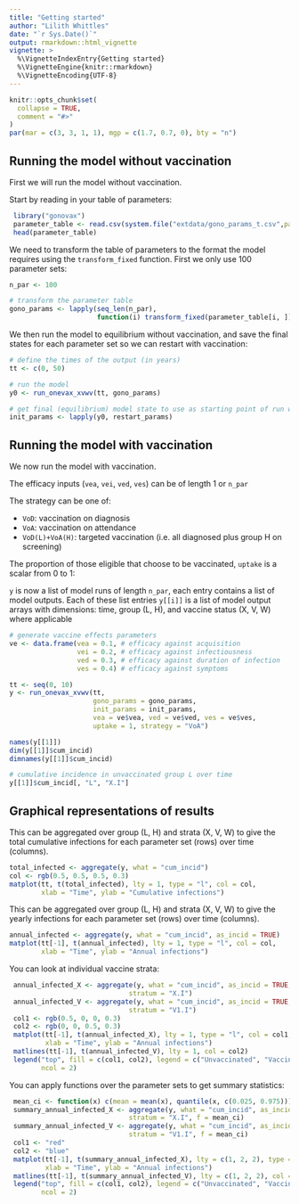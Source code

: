 ```yaml
---
title: "Getting started"
author: "Lilith Whittles"
date: "`r Sys.Date()`"
output: rmarkdown::html_vignette
vignette: >
  %\VignetteIndexEntry{Getting started}
  %\VignetteEngine{knitr::rmarkdown}
  %\VignetteEncoding{UTF-8}
---
```


```r
knitr::opts_chunk$set(
  collapse = TRUE,
  comment = "#>"
)
par(mar = c(3, 3, 1, 1), mgp = c(1.7, 0.7, 0), bty = "n")
```


## Running the model without vaccination

First we will run the model without vaccination.

Start by reading in your table of parameters:
```r
 library("gonovax")
 parameter_table <- read.csv(system.file("extdata/gono_params_t.csv",package='gonovax'))
 head(parameter_table)
```

We need to transform the table of parameters to the format the model requires
using the `transform_fixed` function. First we only use 100 parameter sets:
```r
n_par <- 100

# transform the parameter table
gono_params <- lapply(seq_len(n_par),
                      function(i) transform_fixed(parameter_table[i, ]))
```

We then run the model to equilibrium without vaccination, and save the final states for each parameter set so we can restart with vaccination:
```r
# define the times of the output (in years)
tt <- c(0, 50)

# run the model
y0 <- run_onevax_xvwv(tt, gono_params)

# get final (equilibrium) model state to use as starting point of run with vaccination
init_params <- lapply(y0, restart_params)
```

## Running the model with vaccination

We now run the model with vaccination.

The efficacy inputs (`vea`, `vei`, `ved`, `ves`) can be of length 1 or `n_par`

The strategy can be one of:

* `VoD`: vaccination on diagnosis
* `VoA`: vaccination on attendance
* `VoD(L)+VoA(H)`: targeted vaccination (i.e. all diagnosed plus group H on screening)

The proportion of those eligible that choose to be vaccinated, `uptake` is a
scalar from 0 to 1:

`y` is now a list of model runs of length `n_par`, each entry contains a list of
model outputs. Each of these list entries `y[[i]]` is a list of model output
arrays with dimensions: time, group (L, H), and vaccine status (X, V, W)
where applicable

```r
# generate vaccine effects parameters
ve <- data.frame(vea = 0.1, # efficacy against acquisition
                 vei = 0.2, # efficacy against infectiousness
                 ved = 0.3, # efficacy against duration of infection
                 ves = 0.4) # efficacy against symptoms

tt <- seq(0, 10)
y <- run_onevax_xvwv(tt,
                     gono_params = gono_params,
                     init_params = init_params, 
                     vea = ve$vea, ved = ve$ved, ves = ve$ves,
                     uptake = 1, strategy = "VoA")

names(y[[1]])
dim(y[[1]]$cum_incid)
dimnames(y[[1]]$cum_incid)

# cumulative incidence in unvaccinated group L over time
y[[1]]$cum_incid[, "L", "X.I"]
```

## Graphical representations of results

This can be aggregated over group (L, H) and strata (X, V, W) to give the total
cumulative infections for each parameter set (rows) over time (columns).

```r
total_infected <- aggregate(y, what = "cum_incid")
col <- rgb(0.5, 0.5, 0.5, 0.3)
matplot(tt, t(total_infected), lty = 1, type = "l", col = col,
        xlab = "Time", ylab = "Cumulative infections")
```

This can be aggregated over group (L, H) and strata (X, V, W) to give the yearly
infections for each parameter set (rows) over time (columns).

```r
annual_infected <- aggregate(y, what = "cum_incid", as_incid = TRUE)
matplot(tt[-1], t(annual_infected), lty = 1, type = "l", col = col,
        xlab = "Time", ylab = "Annual infections")
```

You can look at individual vaccine strata:

```r
 annual_infected_X <- aggregate(y, what = "cum_incid", as_incid = TRUE,
                              stratum = "X.I")
 annual_infected_V <- aggregate(y, what = "cum_incid", as_incid = TRUE,
                              stratum = "V1.I")
 col1 <- rgb(0.5, 0, 0, 0.3)
 col2 <- rgb(0, 0, 0.5, 0.3)
 matplot(tt[-1], t(annual_infected_X), lty = 1, type = "l", col = col1,
         xlab = "Time", ylab = "Annual infections")
 matlines(tt[-1], t(annual_infected_V), lty = 1, col = col2)
 legend("top", fill = c(col1, col2), legend = c("Unvaccinated", "Vaccinated"),
        ncol = 2)
```

You can apply functions over the parameter sets to get summary statistics:

```r
 mean_ci <- function(x) c(mean = mean(x), quantile(x, c(0.025, 0.975)))
 summary_annual_infected_X <- aggregate(y, what = "cum_incid", as_incid = TRUE,
                              stratum = "X.I", f = mean_ci)
 summary_annual_infected_V <- aggregate(y, what = "cum_incid", as_incid = TRUE,
                              stratum = "V1.I", f = mean_ci)
 col1 <- "red"
 col2 <- "blue"
 matplot(tt[-1], t(summary_annual_infected_X), lty = c(1, 2, 2), type = "l", col = col1,
         xlab = "Time", ylab = "Annual infections")
 matlines(tt[-1], t(summary_annual_infected_V), lty = c(1, 2, 2), col = col2)
 legend("top", fill = c(col1, col2), legend = c("Unvaccinated", "Vaccinated"),
        ncol = 2)
```